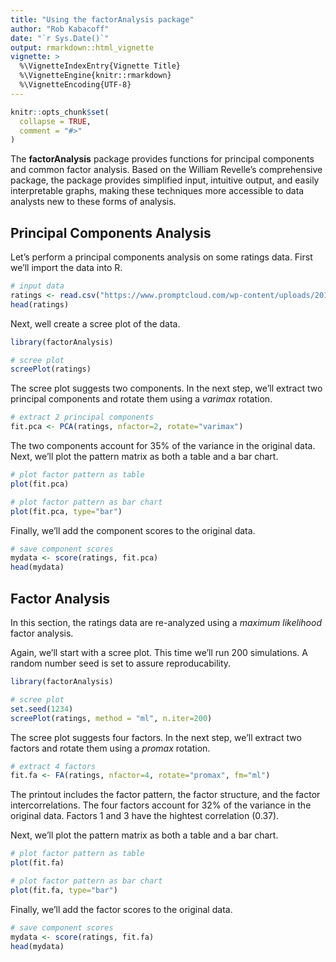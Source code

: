 ```yaml
---
title: "Using the factorAnalysis package"
author: "Rob Kabacoff"
date: "`r Sys.Date()`"
output: rmarkdown::html_vignette
vignette: >
  %\VignetteIndexEntry{Vignette Title}
  %\VignetteEngine{knitr::rmarkdown}
  %\VignetteEncoding{UTF-8}
---
```


```r
knitr::opts_chunk$set(
  collapse = TRUE,
  comment = "#>"
)
```

The **factorAnalysis** package provides functions for principal components and common factor analysis. Based on the William Revelle's comprehensive \link[psych]{https://cran.r-project.org/web/packages/psych/index.html} package, the \code{factorAnalysis} package provides simplified input, intuitive output, and easily interpretable graphs, making these techniques more accessible to data analysts new to these forms of analysis.

## Principal Components Analysis

Let's perform a principal components analysis on some ratings data. First we'll import the data into
R.

```r
# input data
ratings <- read.csv("https://www.promptcloud.com/wp-content/uploads/2017/02/EFA.csv")
head(ratings)
```

Next, well create a scree plot of the data.

```r
library(factorAnalysis)

# scree plot
screePlot(ratings)
```

The scree plot suggests two components. In the next step, we'll extract two principal components and rotate them using a *varimax* rotation.

```r
# extract 2 principal components
fit.pca <- PCA(ratings, nfactor=2, rotate="varimax")
```

The two components account for 35% of the variance in the original data. Next, we'll plot the pattern matrix as both a table and a bar chart.

```r
# plot factor pattern as table
plot(fit.pca)

# plot factor pattern as bar chart
plot(fit.pca, type="bar")
```

Finally, we'll add the component scores to the original data.

```r
# save component scores
mydata <- score(ratings, fit.pca)
head(mydata)
```
## Factor Analysis

In this section, the ratings data are re-analyzed using a *maximum likelihood* factor analysis. 

Again, we'll start with a scree plot. This time we'll run 200 simulations. A random number seed is set to assure reproducability.

```r
library(factorAnalysis)

# scree plot
set.seed(1234)
screePlot(ratings, method = "ml", n.iter=200)
```

The scree plot suggests four factors. In the next step, we'll extract two factors and rotate them using a *promax* rotation.

```r
# extract 4 factors
fit.fa <- FA(ratings, nfactor=4, rotate="promax", fm="ml")
```

The printout includes the factor pattern, the factor structure, and the factor intercorrelations.
The four factors account for 32% of the variance in the original data. Factors 1 and 3 have the hightest correlation (0.37).

Next, we'll plot the pattern matrix as both a table and a bar chart. 

```r
# plot factor pattern as table
plot(fit.fa)

# plot factor pattern as bar chart
plot(fit.fa, type="bar")
```

Finally, we'll add the factor scores to the original data.

```r
# save component scores
mydata <- score(ratings, fit.fa)
head(mydata)
```


